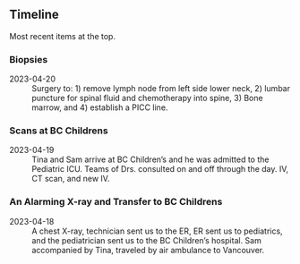 
## Timeline

Most recent items at the top.

:::{.timeline}




:::{.tl_container .tl_left}

### Biopsies 

2023-04-20
: Surgery to: 1) remove lymph node from left side lower neck, 2) lumbar puncture for spinal fluid and chemotherapy into spine, 3) Bone marrow, and 4) establish a PICC line.

:::






:::{.tl_container .tl_right}

### Scans at BC Childrens 

2023-04-19
:  Tina and Sam arrive at BC Children's and he was admitted to the Pediatric ICU. Teams of Drs. consulted on and off through the day. IV, CT scan, and new IV.

<!-- Location: Peds ICU (Frog pod 201) -->

:::









:::{.tl_container .tl_left}
### An Alarming X-ray and Transfer to BC Childrens

2023-04-18
: A chest X-ray, technician sent us to the ER, ER sent us to pediatrics, and the pediatrician sent us to the BC Children's hospital. Sam accompanied by Tina, traveled by air ambulance to Vancouver.

:::




:::



